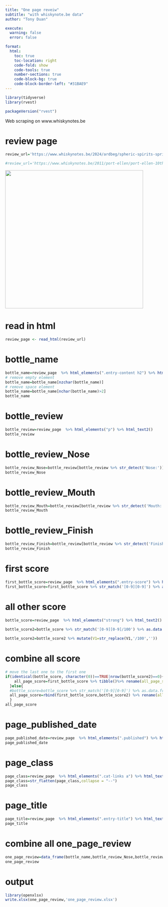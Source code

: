 ```yaml
---
title: "One page reveiw"
subtitle: "with whiskynote.be data"
author: "Tony Duan"

execute:
  warning: false
  error: false

format:
  html:
    toc: true
    toc-location: right
    code-fold: show
    code-tools: true
    number-sections: true
    code-block-bg: true
    code-block-border-left: "#31BAE9"
---
```


```r
library(tidyverse)
library(rvest)
```

```r
packageVersion("rvest")
```

Web scraping on www.whiskynotes.be

# review page

```r
review_url='https://www.whiskynotes.be/2024/ardbeg/spheric-spirits-springbank-blended-malt-islay-malt/'

#review_url='https://www.whiskynotes.be/2011/port-ellen/port-ellen-10th-release-1978/'
```


![](images/clipboard-714698276.png){width="441"}

# read in html
```r
review_page <- read_html(review_url)
```

# bottle_name
```r
bottle_name=review_page  %>% html_elements(".entry-content h2") %>% html_text2()
# remove empty element
bottle_name=bottle_name[nzchar(bottle_name)]
# remove space element
bottle_name=bottle_name[nchar(bottle_name)>2]
bottle_name
```
# bottle_review
```r
bottle_review=review_page  %>% html_elements("p") %>% html_text2()
bottle_review
```

# bottle_review_Nose

```r
bottle_review_Nose=bottle_review[bottle_review %>% str_detect('Nose:')]
bottle_review_Nose
```

# bottle_review_Mouth
```r
bottle_review_Mouth=bottle_review[bottle_review %>% str_detect('Mouth:')]
bottle_review_Mouth
```

# bottle_review_Finish
```r
bottle_review_Finish=bottle_review[bottle_review %>% str_detect('Finish:')]
bottle_review_Finish
```

# first score

```r
first_bottle_score=review_page  %>% html_elements(".entry-score") %>% html_text2()
first_bottle_score=first_bottle_score %>% str_match('[0-9][0-9]') %>% as.data.frame() %>% filter(is.na(V1)==FALSE)
```

# all other score


```r
bottle_score=review_page  %>% html_elements("strong") %>% html_text2()
  
bottle_score2=bottle_score %>% str_match('[0-9][0-9]/100') %>% as.data.frame() %>% filter(is.na(V1)==FALSE)

bottle_score2=bottle_score2 %>% mutate(V1=str_replace(V1,'/100',''))

```

# combine all score
```r
# move the last one to the first one
if(identical(bottle_score, character(0))==TRUE|nrow(bottle_score2)==0){
    all_page_score=first_bottle_score %>% tibble()%>% rename(all_page_score='.') 
  }else{
  #bottle_score=bottle_score %>% str_match('[0-9][0-9]') %>% as.data.frame() %>% filter(is.na(V1)==FALSE)
  all_page_score=rbind(first_bottle_score,bottle_score2) %>% rename(all_page_score=V1) 
  }
all_page_score
```

# page_published_date

```r

page_published_date=review_page  %>% html_elements(".published") %>% html_text2()
page_published_date
```

# page_class

```r
page_class=review_page  %>% html_elements(".cat-links a") %>% html_text2()
page_class=str_flatten(page_class,collapse = "--")
page_class
```

# page_title

```r

page_title=review_page  %>% html_elements(".entry-title") %>% html_text2()
page_title

```

# combine all one_page_review

```r
one_page_review=data_frame(bottle_name,bottle_review_Nose,bottle_review_Mouth,bottle_review_Finish,all_page_score,page_class,page_published_date,page_title,review_url)
one_page_review
```

# output

```r
library(openxlsx)
write.xlsx(one_page_review,'one_page_review.xlsx')
```
